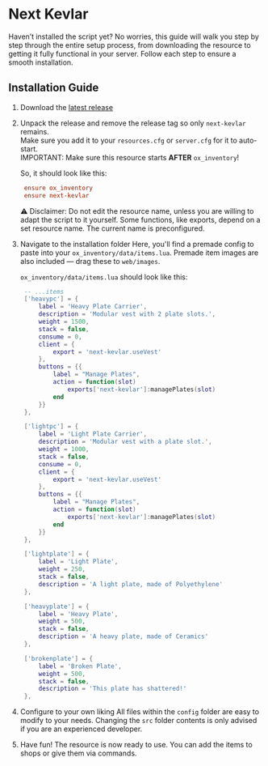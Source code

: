 # Next Kevlar

Haven’t installed the script yet? No worries, this guide will walk you step by step through the entire setup process, from downloading the resource to getting it fully functional in your server. Follow each step to ensure a smooth installation.

## Installation Guide

1. Download the [latest release](https://github.com/next-resources/next-kevlar/releases/)
2. Unpack the release and remove the release tag so only `next-kevlar` remains.  
   Make sure you add it to your `resources.cfg` or `server.cfg` for it to auto-start.  
   IMPORTANT: Make sure this resource starts **AFTER** `ox_inventory`!

   So, it should look like this:

   ```cfg copy
    ensure ox_inventory
    ensure next-kevlar
   ```

   ⚠️ Disclaimer: Do not edit the resource name, unless you are willing to adapt the script to it yourself.
   Some functions, like exports, depend on a set resource name. The current name is preconfigured.

3. Navigate to the installation folder
   Here, you'll find a premade config to paste into your `ox_inventory/data/items.lua`.
   Premade item images are also included — drag these to `web/images`.

   `ox_inventory/data/items.lua` should look like this:

   ```lua copy
    -- ...items
    ['heavypc'] = {
        label = 'Heavy Plate Carrier',
        description = 'Modular vest with 2 plate slots.',
        weight = 1500,
        stack = false,
        consume = 0,
        client = {
            export = 'next-kevlar.useVest'
        },
        buttons = {{
            label = "Manage Plates",
            action = function(slot)
                exports['next-kevlar']:managePlates(slot)
            end
        }}
    },

    ['lightpc'] = {
        label = 'Light Plate Carrier',
        description = 'Modular vest with a plate slot.',
        weight = 1000,
        stack = false,
        consume = 0,
        client = {
            export = 'next-kevlar.useVest'
        },
        buttons = {{
            label = "Manage Plates",
            action = function(slot)
                exports['next-kevlar']:managePlates(slot)
            end
        }}
    },

    ['lightplate'] = {
        label = 'Light Plate',
        weight = 250,
        stack = false,
        description = 'A light plate, made of Polyethylene'
    },

    ['heavyplate'] = {
        label = 'Heavy Plate',
        weight = 500,
        stack = false,
        description = 'A heavy plate, made of Ceramics'
    },

    ['brokenplate'] = {
        label = 'Broken Plate',
        weight = 500,
        stack = false,
        description = 'This plate has shattered!'
    },
   ```

4. Configure to your own liking
   All files within the `config` folder are easy to modify to your needs.
   Changing the `src` folder contents is only advised if you are an experienced developer.

5. Have fun!
   The resource is now ready to use. You can add the items to shops or give them via commands.